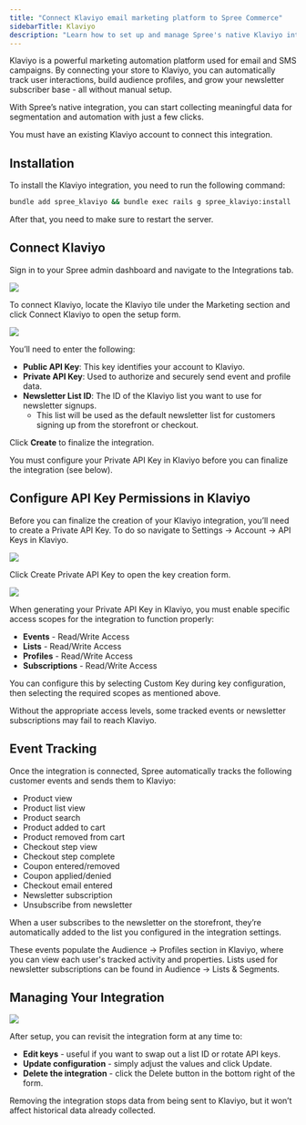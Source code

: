 ```yaml
---
title: "Connect Klaviyo email marketing platform to Spree Commerce"
sidebarTitle: Klaviyo
description: "Learn how to set up and manage Spree's native Klaviyo integration."
---
```


Klaviyo is a powerful marketing automation platform used for email and SMS campaigns. By connecting your store to Klaviyo, you can automatically track user interactions, build audience profiles, and grow your newsletter subscriber base - all without manual setup.

With Spree’s native integration, you can start collecting meaningful data for segmentation and automation with just a few clicks.

<Info>
  You must have an existing Klaviyo account to connect this integration.
</Info>

## Installation

To install the Klaviyo integration, you need to run the following command:

```bash
bundle add spree_klaviyo && bundle exec rails g spree_klaviyo:install
```

After that, you need to make sure to restart the server.

## Connect Klaviyo

Sign in to your Spree admin dashboard and navigate to the Integrations tab. 

![](/images/integrations/klaviyo/1.klaviyo.png)

To connect Klaviyo, locate the Klaviyo tile under the Marketing section and click Connect Klaviyo to open the setup form.

![](/images/integrations/klaviyo/2.creation_form.png)

You’ll need to enter the following:

- **Public API Key**: This key identifies your account to Klaviyo.
- **Private API Key**: Used to authorize and securely send event and profile data.
- **Newsletter List ID**: The ID of the Klaviyo list you want to use for newsletter signups.
  - This list will be used as the default newsletter list for customers signing up from the storefront or checkout.

Click **Create** to finalize the integration.

<Info>
  You must configure your Private API Key in Klaviyo before you can finalize the integration (see below).
</Info>

## Configure API Key Permissions in Klaviyo

Before you can finalize the creation of your Klaviyo integration, you’ll need to create a Private API Key. To do so navigate to Settings → Account → API Keys in Klaviyo.

![](/images/integrations/klaviyo/3.create_private_key.png)

Click Create Private API Key to open the key creation form.

![](/images/integrations/klaviyo/4.configure_private_key.png)

When generating your Private API Key in Klaviyo, you must enable specific access scopes for the integration to function properly:

- **Events** - Read/Write Access
- **Lists** - Read/Write Access
- **Profiles** - Read/Write Access
- **Subscriptions** - Read/Write Access

You can configure this by selecting Custom Key during key configuration, then selecting the required scopes as mentioned above.

<Warning>
  Without the appropriate access levels, some tracked events or newsletter subscriptions may fail to reach Klaviyo.
</Warning>

## Event Tracking

Once the integration is connected, Spree automatically tracks the following customer events and sends them to Klaviyo:

- Product view
- Product list view
- Product search
- Product added to cart
- Product removed from cart
- Checkout step view
- Checkout step complete
- Coupon entered/removed
- Coupon applied/denied
- Checkout email entered
- Newsletter subscription
- Unsubscribe from newsletter

<Note>
  When a user subscribes to the newsletter on the storefront, they’re automatically added to the list you configured in the integration settings.
</Note>

These events populate the Audience → Profiles section in Klaviyo, where you can view each user's tracked activity and properties. Lists used for newsletter subscriptions can be found in Audience → Lists & Segments.

## Managing Your Integration

![](/images/integrations/klaviyo/5.manage_integration.png)

After setup, you can revisit the integration form at any time to:

- **Edit keys** - useful if you want to swap out a list ID or rotate API keys.
- **Update configuration** - simply adjust the values and click Update.
- **Delete the integration** - click the Delete button in the bottom right of the form.

<Note>
  Removing the integration stops data from being sent to Klaviyo, but it won’t affect historical data already collected.
</Note>
